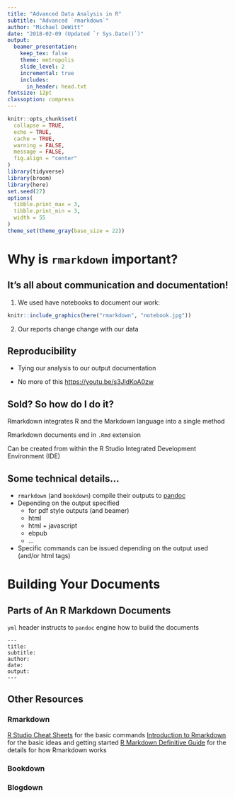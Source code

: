```yaml
---
title: "Advanced Data Analysis in R"
subtitle: "Advanced `rmarkdown`"
author: "Michael DeWitt"
date: "2018-02-09 (Updated `r Sys.Date()`)"
output:
  beamer_presentation:
    keep_tex: false
    theme: metropolis
    slide_level: 2
    incremental: true
    includes:
      in_header: head.txt
fontsize: 12pt
classoption: compress
---
```


```r
knitr::opts_chunk$set(
  collapse = TRUE,
  echo = TRUE,
  cache = TRUE,
  warning = FALSE,
  message = FALSE,
  fig.align = "center"
)
library(tidyverse)
library(broom)
library(here)
set.seed(27)
options(
  tibble.print_max = 3,
  tibble.print_min = 3,
  width = 55
)
theme_set(theme_gray(base_size = 22))
```

# Why is `rmarkdown` important?


## It's all about communication and documentation!

1. We used have notebooks to document our work:

```r
knitr::include_graphics(here("rmarkdown", "notebook.jpg"))
```

2. Our reports change change with our data

## Reproducibility

- Tying our analysis to our output documentation

- No more of this <https://youtu.be/s3JldKoA0zw>

## Sold? So how do I do it?

Rmarkdown integrates R and the Markdown language into a single method

Rmarkdown documents end in `.Rmd` extension

Can be created from within the R Studio Integrated Development Environment (IDE)

## Some technical details...

- `rmarkdown` (and `bookdown`) compile their outputs to [pandoc](https://pandoc.org/)
- Depending on the output specified
  - \LaTeX for pdf style outputs (and beamer)
  - html
  - html + javascript
  - ebpub
  - ...
- Specific commands can be issued depending on the output used (\LaTeX and/or html tags)

# Building Your Documents

## Parts of An R Markdown Documents

`yml` header instructs to `pandoc` engine how to build the documents

```
---
title:
subtitle:
author:
date:
output:
---

```

## Other Resources

### Rmarkdown
[R Studio Cheat Sheets](https://www.rstudio.com/wp-content/uploads/2015/02/rmarkdown-cheatsheet.pdf) for the basic commands
[Introduction to Rmarkdown](https://rmarkdown.rstudio.com/lesson-1.html) for the basic ideas and getting started
[R Markdown Definitive Guide](https://bookdown.org/yihui/rmarkdown/) for the details for how Rmarkdown works

### Bookdown

### Blogdown

